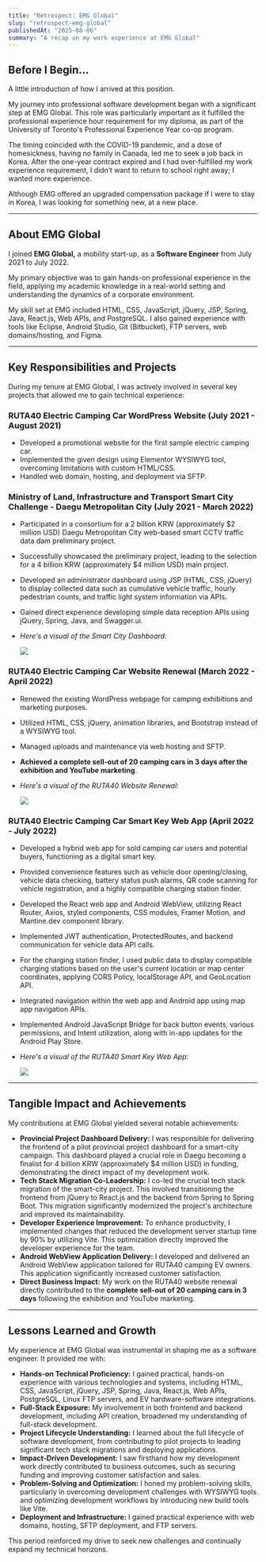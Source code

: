 ```yaml
---
title: "Retrospect: EMG Global"
slug: "retrospect-emg-global"
publishedAt: "2025-08-06"
summary: "A recap on my work experience at EMG Global"
---
```



## Before I Begin…


A little introduction of how I arrived at this position.


My journey into professional software development began with a significant step at EMG Global. This role was particularly important as it fulfilled the professional experience hour requirement for my diploma, as part of the University of Toronto's Professional Experience Year co-op program. 


The timing coincided with the COVID-19 pandemic, and a dose of homesickness, having no family in Canada, led me to seek a job back in Korea. After the one-year contract expired and I had over-fulfilled my work experience requirement, I didn’t want to return to school right away; I wanted more experience. 


Although EMG offered an upgraded compensation package if I were to stay in Korea, I was looking for something new, at a new place.


---


## About EMG Global


I joined **EMG Global,** a mobility start-up, as a **Software Engineer** from July 2021 to July 2022. 


My primary objective was to gain hands-on professional experience in the field, applying my academic knowledge in a real-world setting and understanding the dynamics of a corporate environment. 


My skill set at EMG included HTML, CSS, JavaScript, jQuery, JSP, Spring, Java, React.js, Web APIs, and PostgreSQL. I also gained experience with tools like Eclipse, Android Studio, Git (Bitbucket), FTP servers, web domains/hosting, and Figma.


---


## Key Responsibilities and Projects


During my tenure at EMG Global, I was actively involved in several key projects that allowed me to gain technical experience:


### **RUTA40 Electric Camping Car WordPress Website** (July 2021 - August 2021)

- Developed a promotional website for the first sample electric camping car.
- Implemented the given design using Elementor WYSIWYG tool, overcoming limitations with custom HTML/CSS.
- Handled web domain, hosting, and deployment via SFTP.

### **Ministry of Land, Infrastructure and Transport Smart City Challenge - Daegu Metropolitan City** (July 2021 - March 2022)

- Participated in a consortium for a 2 billion KRW (approximately $2 million USD) Daegu Metropolitan City web-based smart CCTV traffic data dam preliminary project.
- Successfully showcased the preliminary project, leading to the selection for a 4 billion KRW (approximately $4 million USD) main project.
- Developed an administrator dashboard using JSP (HTML, CSS, jQuery) to display collected data such as cumulative vehicle traffic, hourly pedestrian counts, and traffic light system information via APIs.
- Gained direct experience developing simple data reception APIs using jQuery, Spring, Java, and Swagger.ui.
- _Here's a visual of the Smart City Dashboard:_

    ![](/notion-images/retrospect-emg-global-269f7f81-c89e-80d3-b01b-c00f1dea8da0.jpg)


### **RUTA40 Electric Camping Car Website Renewal** (March 2022 - April 2022)

- Renewed the existing WordPress webpage for camping exhibitions and marketing purposes.
- Utilized HTML, CSS, jQuery, animation libraries, and Bootstrap instead of a WYSIWYG tool.
- Managed uploads and maintenance via web hosting and SFTP.
- **Achieved a complete sell-out of 20 camping cars in 3 days after the exhibition and YouTube marketing**.
- _Here's a visual of the RUTA40 Website Renewal:_

    ![](/notion-images/retrospect-emg-global-269f7f81-c89e-8000-9792-e24657c76cb7.jpg)


### **RUTA40 Electric Camping Car Smart Key Web App** (April 2022 - July 2022)

- Developed a hybrid web app for sold camping car users and potential buyers, functioning as a digital smart key.
- Provided convenience features such as vehicle door opening/closing, vehicle data checking, battery status push alarms, QR code scanning for vehicle registration, and a highly compatible charging station finder.
- Developed the React web app and Android WebView, utilizing React Router, Axios, styled components, CSS modules, Framer Motion, and Mantine.dev component library.
- Implemented JWT authentication, ProtectedRoutes, and backend communication for vehicle data API calls.
- For the charging station finder, I used public data to display compatible charging stations based on the user's current location or map center coordinates, applying CORS Policy, localStorage API, and GeoLocation API.
- Integrated navigation within the web app and Android app using map app navigation APIs.
- Implemented Android JavaScript Bridge for back button events, various permissions, and Intent utilization, along with in-app updates for the Android Play Store.
- _Here's a visual of the RUTA40 Smart Key Web App:_

    ![](/notion-images/retrospect-emg-global-269f7f81-c89e-8025-a345-e8a4b1d8c5d8.jpg)


---


## Tangible Impact and Achievements


My contributions at EMG Global yielded several notable achievements:

- **Provincial Project Dashboard Delivery:** I was responsible for delivering the frontend of a pilot provincial project dashboard for a smart-city campaign. This dashboard played a crucial role in Daegu becoming a finalist for 4 billion KRW (approximately $4 million USD) in funding, demonstrating the direct impact of my development work.
- **Tech Stack Migration Co-Leadership:** I co-led the crucial tech stack migration of the smart-city project. This involved transitioning the frontend from jQuery to React.js and the backend from Spring to Spring Boot. This migration significantly modernized the project's architecture and improved its maintainability.
- **Developer Experience Improvement:** To enhance productivity, I implemented changes that reduced the development server startup time by 90% by utilizing Vite. This optimization directly improved the developer experience for the team.
- **Android WebView Application Delivery:** I developed and delivered an Android WebView application tailored for RUTA40 camping EV owners. This application significantly increased customer satisfaction.
- **Direct Business Impact:** My work on the RUTA40 website renewal directly contributed to the **complete sell-out of 20 camping cars in 3 days** following the exhibition and YouTube marketing.

---


## Lessons Learned and Growth


My experience at EMG Global was instrumental in shaping me as a software engineer. It provided me with:

- **Hands-on Technical Proficiency:** I gained practical, hands-on experience with various technologies and systems, including HTML, CSS, JavaScript, jQuery, JSP, Spring, Java, React.js, Web APIs, PostgreSQL, Linux FTP servers, and EV hardware-software integrations.
- **Full-Stack Exposure:** My involvement in both frontend and backend development, including API creation, broadened my understanding of full-stack development.
- **Project Lifecycle Understanding:** I learned about the full lifecycle of software development, from contributing to pilot projects to leading significant tech stack migrations and deploying applications.
- **Impact-Driven Development:** I saw firsthand how my development work directly contributed to business outcomes, such as securing funding and improving customer satisfaction and sales.
- **Problem-Solving and Optimization:** I honed my problem-solving skills, particularly in overcoming development challenges with WYSIWYG tools and optimizing development workflows by introducing new build tools like Vite.
- **Deployment and Infrastructure:** I gained practical experience with web domains, hosting, SFTP deployment, and FTP servers.

This period reinforced my drive to seek new challenges and continually expand my technical horizons.

